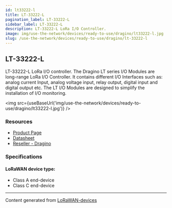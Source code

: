 ```yaml
---
id: lt33222-l
title: LT-33222-L
pagination_label: LT-33222-L
sidebar_label: LT-33222-L
description: LT-33222-L LoRa I/O Controller.
image: img/use-the-network/devices/ready-to-use/dragino/lt33222-l.jpg
slug: /use-the-network/devices/ready-to-use/dragino/lt-33222-l
---
```



## LT-33222-L

LT-33222-L LoRa I/O controller. The Dragino LT series I/O Modules are long-range LoRa I/O
Controller. It contains different I/O Interfaces such as: analog current Input, analog voltage
input, relay output, digital input and digital output etc. The LT I/O Modules are designed to
simplify the installation of I/O monitoring.

<img src={useBaseUrl('img/use-the-network/devices/ready-to-use/dragino/lt33222-l.jpg')} />

### Resources

- [Product Page](http://www.dragino.com/products/lora-lorawan-end-node/item/138-lt-33222-l.html)
- [Datasheet](https://www.dropbox.com/sh/gxxmgks42tqfr3a/AABaJMFV-N3ZVqbWrc1sGwXka/Datasheet_LoRa_IO_Controller.pdf?dl=0)
- [Reseller - Dragino](http://www.dragino.com/)

### Specifications

#### LoRaWAN device type:

- Class A end-device
- Class C end-device

---

Content generated from [LoRaWAN-devices](https://github.com/TheThingsNetwork/lorawan-devices)
